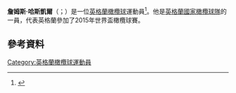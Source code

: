 '''詹姆斯·哈斯凱爾'''（{{lang-en|James Haskell}}；{{bd|1985年|4月2日}}）是一位[[英格蘭|英格蘭]][[橄欖球|橄欖球]]運動員<ref>{{cite news |url=http://www.telegraph.co.uk/sport/rugbyunion/news/8864640/James-Haskell-excited-by-Super-15-challenge-after-joining-Highlanders.html |title=James Haskell excited by Super 15 challenge after joining Highlanders |author= |date=2 November 2011 |newspaper=[[Daily_Telegraph|Daily Telegraph]] |accessdate=2015-11-23 |archive-date=2019-12-08 |archive-url=https://web.archive.org/web/20191208203813/https://www.telegraph.co.uk/sport/rugbyunion/news/8864640/James-Haskell-excited-by-Super-15-challenge-after-joining-Highlanders.html |dead-url=no }}</ref>。他是[[英格蘭國家橄欖球隊|英格蘭國家橄欖球隊]]的一員，代表英格蘭參加了2015年世界盃橄欖球賽。
==參考資料==
{{Reflist}}
[[Category:英格蘭橄欖球運動員|Category:英格蘭橄欖球運動員]]